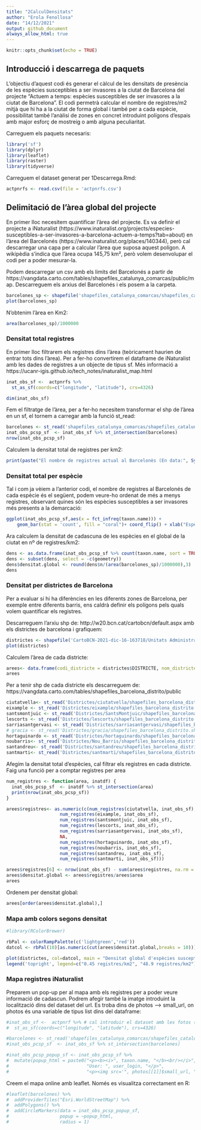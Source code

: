 ```yaml
---
title: "2CalculDensitats"
author: "Erola Fenollosa"
date: "14/12/2021"
output: github_document
always_allow_html: true
---
```


```r
knitr::opts_chunk$set(echo = TRUE)
```

## Introducció i descarrega de paquets
L'objectiu d'aquest codi és generar el càlcul de les densitats de presència de les espècies susceptibles a ser invasores a la ciutat de Barcelona del projecte "Actuem a temps: espècies susceptibles de ser invasores a la ciutat de Barcelona". El codi permetrà calcular el nombre de registres/m2 mitjà que hi ha a la ciutat de forma global i també per a cada espècie, possibilitat també l'anàlisi de zones en concret introduint polígons d'espais amb major esforç de mostreig o amb alguna peculiaritat.

Carreguem els paquets necesaris:
```r
library('sf')
library(dplyr)
library(leaflet)
library(raster)
library(tidyverse)
```

Carreguem el dataset generat per 1Descarrega.Rmd:
```r
actpnrfs <- read.csv(file = 'actpnrfs.csv')
```

## Delimitació de l'àrea global del projecte
En primer lloc necesitem quantificar l'àrea del projecte. Es va definir el projecte a iNaturalist (https://www.inaturalist.org/projects/especies-susceptibles-a-ser-invasores-a-barcelona-actuem-a-temps?tab=about) en l'àrea del Barcelonés (https://www.inaturalist.org/places/140344), però cal descarregar una capa per a calcular l'àrea que suposa aquest polígon. A wikipèdia s'indica que l'àrea ocupa 145,75 km², però volem desenvolupar el codi per a poder mesurar-la. 

Podem descarregar un csv amb els limits del Barcelonés a partir de https://vangdata.carto.com/tables/shapefiles_catalunya_comarcas/public/map. Descarreguem els arxius del Barcelonés i els posem a la carpeta. 

```r
barcelones_sp <- shapefile('shapefiles_catalunya_comarcas/shapefiles_catalunya_comarcas.shp')
plot(barcelones_sp)
```

N'obtenim l'àrea en Km2:
```r
area(barcelones_sp)/1000000
```


### Densitat total registres
En primer lloc filtrarem els registres dins l'àrea (teòricament haurien de entrar tots dins l'àrea). Per a fer-ho convertirem el dataframe de iNaturalist amb les dades de registres a un objecte de tipus sf. Més informació a https://ucanr-igis.github.io/tech_notes/inaturalist_map.html 
```r
inat_obs_sf <-  actpnrfs %>% 
  st_as_sf(coords=c("longitude", "latitude"), crs=4326)

dim(inat_obs_sf)
```

Fem el filtratge de l'àrea, per a fer-ho necesitem transformar el shp de l'àrea en un sf, el tornem a carregar amb la funció st_read:
```r
barcelones <- st_read('shapefiles_catalunya_comarcas/shapefiles_catalunya_comarcas.shp')
inat_obs_pcsp_sf  <- inat_obs_sf %>% st_intersection(barcelones)
nrow(inat_obs_pcsp_sf)
```

Calculem la densitat total de registres per km2:
```r
print(paste("El nombre de registres actual al Barcelonès (En data:", Sys.Date(), ") és: ", round(nrow(inat_obs_pcsp_sf)/(area(barcelones_sp)/1000000),3), "registres/km2"))
```

### Densitat total per espècie
Tal i com ja vèiem a l'anterior codi, el nombre de registres al Barcelonés de cada espècie és el següent, podem veure-ho ordenat de més a menys registres, observant quines són les espècies susceptibles a ser invasores més presents a la demarcació:
```r
ggplot(inat_obs_pcsp_sf,aes(x = fct_infreq(taxon.name))) + 
	geom_bar(stat = 'count', fill = "coral")+ coord_flip() + xlab("Espècie")+ ylab("Nombre de registres")
```

Ara calculem la densitat de cadascuna de les espècies en el global de la ciutat en nº de registres/km2:
```r
dens <- as.data.frame(inat_obs_pcsp_sf %>% count(taxon.name, sort = TRUE))
dens <- subset(dens, select = -c(geometry))
dens$densitat.global <- round(dens$n/(area(barcelones_sp)/1000000),3)
dens
```

### Densitat per districtes de Barcelona
Per a evaluar si hi ha diferències en les diferents zones de Barcelona, per exemple entre diferents barris, ens caldrà definir els polígons pels quals volem quantificar els registres. 

Descarreguem l'arxiu shp de: http://w20.bcn.cat/cartobcn/default.aspx amb els districtes de barcelona i grafiquem:
```r
districtes <- shapefile('CartoBCN-2021-dic-16-163718/Unitats Administratives/SHP/BCN_UNITATS_ADM/0301040100_Districtes_UNITATS_ADM.shp')
plot(districtes)
```

Calculem l'àrea de cada districte:
```r
arees<- data.frame(codi_districte = districtes$DISTRICTE, nom_districte = c("Ciutat Vella", "L'Eixample", "Sants-Montjuic", "Les Corts", "Sarrià - Sant Gervasi", "Gràcia", "Horta-Guinardó", "Nou Barris", "Sant Andreu", "Sant Martí") , area = area(districtes)/1000000)
arees
```

Per a tenir shp de cada districte els descarreguem de:  https://vangdata.carto.com/tables/shapefiles_barcelona_distrito/public
```r
ciutatvella<- st_read('Districtes/ciutatvella/shapefiles_barcelona_distrito.shp')
eixample <- st_read('Districtes/eixample/shapefiles_barcelona_distrito.shp')
santsmontjuic <- st_read('Districtes/SantsMontjuic/shapefiles_barcelona_distrito.shp')
lescorts <- st_read('Districtes/lescorts/shapefiles_barcelona_distrito.shp')
sarriasantgervasi <- st_read('Districtes/sarriasantgervasi/shapefiles_barcelona_distrito.shp')
# gracia <- st_read('Districtes/gracia/shapefiles_barcelona_distrito.shp')
hortaguinardo <- st_read('Districtes/hortaguinardo/shapefiles_barcelona_distrito.shp')
noubarris<- st_read('Districtes/Nou_Barris/shapefiles_barcelona_distrito.shp')
santandreu<- st_read('Districtes/santandreu/shapefiles_barcelona_distrito.shp')
santmarti<- st_read('Districtes/santmarti/shapefiles_barcelona_distrito.shp')
```

Afegim la densitat total d'espècies, cal filtrar els registres en cada districte. Faig una funció per a comptar registres per area
```r
num_registres <- function(area, inatdf) {
  inat_obs_pcsp_sf  <- inatdf %>% st_intersection(area)
  print(nrow(inat_obs_pcsp_sf))
} 
```

```r
arees$registres<- as.numeric(c(num_registres(ciutatvella, inat_obs_sf),
                    num_registres(eixample, inat_obs_sf),
                    num_registres(santsmontjuic, inat_obs_sf),
                    num_registres(lescorts, inat_obs_sf),
                    num_registres(sarriasantgervasi, inat_obs_sf),
                    NA,
                    num_registres(hortaguinardo, inat_obs_sf),
                    num_registres(noubarris, inat_obs_sf),
                    num_registres(santandreu, inat_obs_sf),
                    num_registres(santmarti, inat_obs_sf)))

arees$registres[6] <- nrow(inat_obs_sf) - sum(arees$registres, na.rm = TRUE)
arees$densitat.global <- arees$registres/arees$area
arees

```

Ordenem per densitat global:
```r
arees[order(arees$densitat.global),]
```

### Mapa amb colors segons densitat
```r
#library(RColorBrewer)

rbPal <- colorRampPalette(c('lightgreen','red'))
datcol <- rbPal(10)[as.numeric(cut(arees$densitat.global,breaks = 10))]

plot(districtes, col=datcol, main = "Densitat global d'espècies susceptibles \n a ser invasores")
legend('topright', legend=c("0.45 registres/km2", "48.9 registres/km2"), col=c("lightgreen","red"), pch=16)
```


### Mapa registres iNaturalist
Preparem un pop-up per al mapa amb els registres per a poder veure informació de cadascun.
Podrem afegir també la imatge introduint la localització dins del dataset del url. Es troba dins de photos --> small_url, on photos és una variable de tipus list dins del dataframe:
```r
#inat_obs_sf <-  actpnrf %>% # cal introduir el dataset amb les fotos (generat al final de l'script 1)
#  st_as_sf(coords=c("longitude", "latitude"), crs=4326)

#barcelones <- st_read('shapefiles_catalunya_comarcas/shapefiles_catalunya_comarcas.shp')
#inat_obs_pcsp_sf  <- inat_obs_sf %>% st_intersection(barcelones)

#inat_obs_pcsp_popup_sf <- inat_obs_pcsp_sf %>% 
#  mutate(popup_html = paste0("<p><b><i>", taxon.name, "</b><br/></i>",
#                             "User: ", user_login, "</p>",
#                             "<p><img src='", photos[[1]]$small_url, "' style='width:100%;'/></p>"))
```


Creem el mapa online amb leaflet. Només es visualitza correctament en R:
```r
#leaflet(barcelones) %>% 
#  addProviderTiles("Esri.WorldStreetMap") %>% 
#  addPolygons() %>% 
#  addCircleMarkers(data = inat_obs_pcsp_popup_sf,
#                   popup = ~popup_html, 
#                   radius = 1)
```




